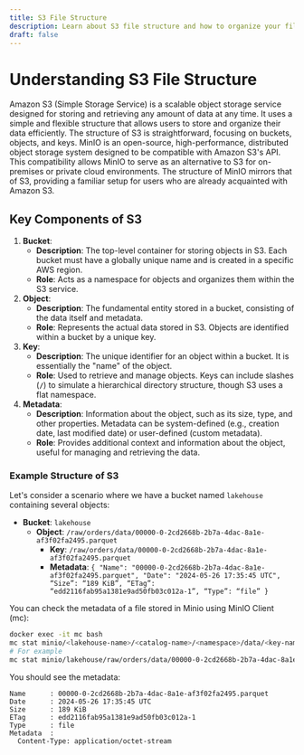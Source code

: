 ```yaml
---
title: S3 File Structure
description: Learn about S3 file structure and how to organize your files in S3.
draft: false
---
```

# Understanding S3 File Structure

Amazon S3 (Simple Storage Service) is a scalable object storage service designed for storing and retrieving any amount of data at any time. It uses a simple and flexible structure that allows users to store and organize their data efficiently. The structure of S3 is straightforward, focusing on buckets, objects, and keys. MinIO is an open-source, high-performance, distributed object storage system designed to be compatible with Amazon S3's API. This compatibility allows MinIO to serve as an alternative to S3 for on-premises or private cloud environments. The structure of MinIO mirrors that of S3, providing a familiar setup for users who are already acquainted with Amazon S3.

## Key Components of S3

1. **Bucket**:
    - **Description**: The top-level container for storing objects in S3. Each bucket must have a globally unique name and is created in a specific AWS region.
    - **Role**: Acts as a namespace for objects and organizes them within the S3 service.
2. **Object**:
    - **Description**: The fundamental entity stored in a bucket, consisting of the data itself and metadata.
    - **Role**: Represents the actual data stored in S3. Objects are identified within a bucket by a unique key.
3. **Key**:
    - **Description**: The unique identifier for an object within a bucket. It is essentially the "name" of the object.
    - **Role**: Used to retrieve and manage objects. Keys can include slashes (**`/`**) to simulate a hierarchical directory structure, though S3 uses a flat namespace.
4. **Metadata**:
    - **Description**: Information about the object, such as its size, type, and other properties. Metadata can be system-defined (e.g., creation date, last modified date) or user-defined (custom metadata).
    - **Role**: Provides additional context and information about the object, useful for managing and retrieving the data.

### Example Structure of S3

Let's consider a scenario where we have a bucket named `lakehouse` containing several objects:

- **Bucket**: `lakehouse`
    - **Object**: `/raw/orders/data/00000-0-2cd2668b-2b7a-4dac-8a1e-af3f02fa2495.parquet`
        - **Key**: `/raw/orders/data/00000-0-2cd2668b-2b7a-4dac-8a1e-af3f02fa2495.parquet`
        - **Metadata**: `{ "Name": "00000-0-2cd2668b-2b7a-4dac-8a1e-af3f02fa2495.parquet", "Date": "2024-05-26 17:35:45 UTC", “Size”: “189 KiB”, “ETag”: “edd2116fab95a1381e9ad50fb03c012a-1”, “Type”: “file” }`

You can check the metadata of a file stored in Minio using MinIO Client (mc):

```bash
docker exec -it mc bash
mc stat minio/<lakehouse-name>/<catalog-name>/<namespace>/data/<key-name>
# For example
mc stat minio/lakehouse/raw/orders/data/00000-0-2cd2668b-2b7a-4dac-8a1e-af3f02fa2495.parquet
```

You should see the metadata:

```plaintext
Name      : 00000-0-2cd2668b-2b7a-4dac-8a1e-af3f02fa2495.parquet
Date      : 2024-05-26 17:35:45 UTC 
Size      : 189 KiB 
ETag      : edd2116fab95a1381e9ad50fb03c012a-1 
Type      : file 
Metadata  :
  Content-Type: application/octet-stream 
```